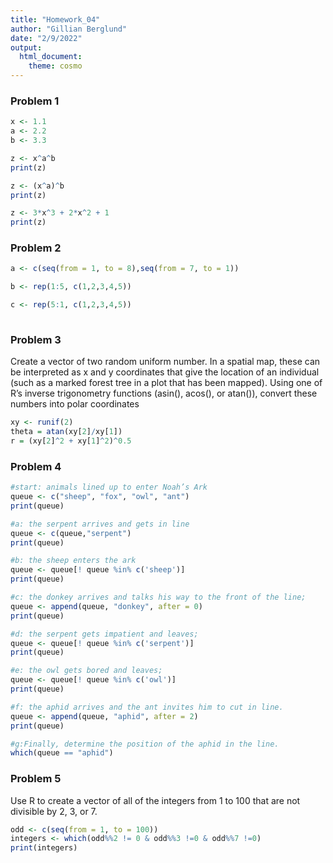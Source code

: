 ```yaml
---
title: "Homework_04"
author: "Gillian Berglund"
date: "2/9/2022"
output: 
  html_document: 
    theme: cosmo
---
```


### Problem 1 


``` r
x <- 1.1
a <- 2.2
b <- 3.3

z <- x^a^b
print(z)

z <- (x^a)^b
print(z)

z <- 3*x^3 + 2*x^2 + 1
print(z)
```

### Problem 2 

```r
a <- c(seq(from = 1, to = 8),seq(from = 7, to = 1))

b <- rep(1:5, c(1,2,3,4,5))

c <- rep(5:1, c(1,2,3,4,5))
  
```

### Problem 3
Create a vector of two random uniform number. In a spatial map, these can be interpreted as x and y coordinates that give the location of an individual (such as a marked forest tree in a plot that has been mapped). Using one of R’s inverse trigonometry functions (asin(), acos(), or atan()), convert these numbers into polar coordinates

```r
xy <- runif(2)
theta = atan(xy[2]/xy[1])
r = (xy[2]^2 + xy[1]^2)^0.5

```

### Problem 4

```r
#start: animals lined up to enter Noah’s Ark
queue <- c("sheep", "fox", "owl", "ant")
print(queue)

#a: the serpent arrives and gets in line 
queue <- c(queue,"serpent")
print(queue)

#b: the sheep enters the ark 
queue <- queue[! queue %in% c('sheep')]
print(queue)

#c: the donkey arrives and talks his way to the front of the line;
queue <- append(queue, "donkey", after = 0)
print(queue)

#d: the serpent gets impatient and leaves;
queue <- queue[! queue %in% c('serpent')]
print(queue)

#e: the owl gets bored and leaves;
queue <- queue[! queue %in% c('owl')]
print(queue)

#f: the aphid arrives and the ant invites him to cut in line.
queue <- append(queue, "aphid", after = 2)
print(queue)

#g:Finally, determine the position of the aphid in the line.
which(queue == "aphid")

```

### Problem 5
Use R to create a vector of all of the integers from 1 to 100 that are not divisible by 2, 3, or 7. 

```r

odd <- c(seq(from = 1, to = 100))
integers <- which(odd%%2 != 0 & odd%%3 !=0 & odd%%7 !=0)
print(integers)

```
